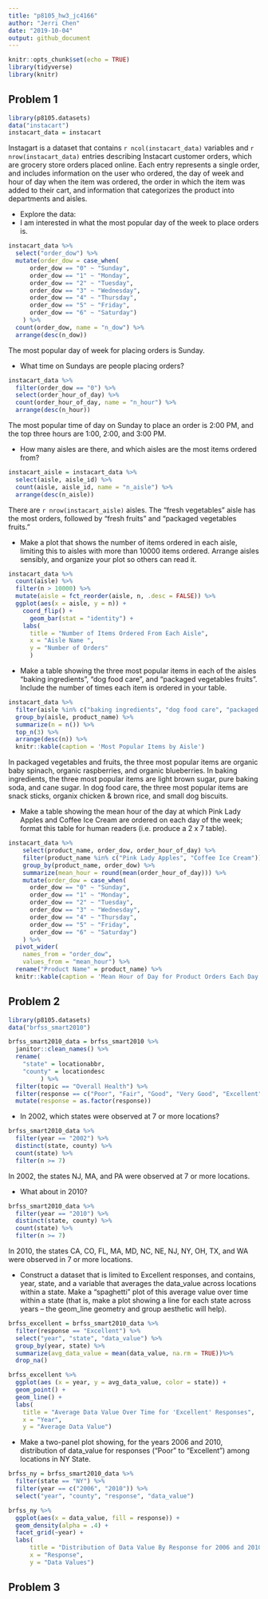 ```yaml
---
title: "p8105_hw3_jc4166"
author: "Jerri Chen"
date: "2019-10-04"
output: github_document
---
```


```r
knitr::opts_chunk$set(echo = TRUE)
library(tidyverse)
library(knitr)
```

## Problem 1
```r
library(p8105.datasets)
data("instacart")
instacart_data = instacart
```
Instagart is a dataset that contains `r ncol(instacart_data)` variables and `r nrow(instacart_data)` entries describing Instacart customer orders, which are grocery store orders placed online. Each entry represents a single order, and includes information on the user who ordered, the day of week and hour of day when the item was ordered, the order in which the item was added to their cart, and information that categorizes the product into departments and aisles.

- Explore the data:
- I am interested in what the most popular day of the week to place orders is.
```r
instacart_data %>% 
  select("order_dow") %>% 
  mutate(order_dow = case_when(
      order_dow == "0" ~ "Sunday",
      order_dow == "1" ~ "Monday",
      order_dow == "2" ~ "Tuesday",
      order_dow == "3" ~ "Wednesday",
      order_dow == "4" ~ "Thursday",
      order_dow == "5" ~ "Friday",
      order_dow == "6" ~ "Saturday")
    ) %>% 
  count(order_dow, name = "n_dow") %>% 
  arrange(desc(n_dow))
```
The most popular day of week for placing orders is Sunday.

- What time on Sundays are people placing orders?
```r
instacart_data %>% 
  filter(order_dow == "0") %>% 
  select(order_hour_of_day) %>% 
  count(order_hour_of_day, name = "n_hour") %>% 
  arrange(desc(n_hour))
```
The most popular time of day on Sunday to place an order is 2:00 PM, and the top three hours are 1:00, 2:00, and 3:00 PM.

- How many aisles are there, and which aisles are the most items ordered from?
```r
instacart_aisle = instacart_data %>%
  select(aisle, aisle_id) %>% 
  count(aisle, aisle_id, name = "n_aisle") %>% 
  arrange(desc(n_aisle))
```
There are `r nrow(instacart_aisle)` aisles. The "fresh vegetables" aisle has the most orders, followed by "fresh fruits" and "packaged vegetables fruits."

- Make a plot that shows the number of items ordered in each aisle, limiting this to aisles with more than 10000 items ordered. Arrange aisles sensibly, and organize your plot so others can read it.

```r
instacart_data %>% 
  count(aisle) %>% 
  filter(n > 10000) %>% 
  mutate(aisle = fct_reorder(aisle, n, .desc = FALSE)) %>% 
  ggplot(aes(x = aisle, y = n)) + 
    coord_flip() + 
	  geom_bar(stat = "identity") + 
    labs(
      title = "Number of Items Ordered From Each Aisle", 
      x = "Aisle Name ", 
      y = "Number of Orders"
      )
```

- Make a table showing the three most popular items in each of the aisles “baking ingredients”, “dog food care”, and “packaged vegetables fruits”. Include the number of times each item is ordered in your table.
```r
instacart_data %>% 
  filter(aisle %in% c("baking ingredients", "dog food care", "packaged vegetables fruits")) %>% 
  group_by(aisle, product_name) %>% 
  summarize(n = n()) %>% 
  top_n(3) %>% 
  arrange(desc(n)) %>% 
  knitr::kable(caption = 'Most Popular Items by Aisle')
```

In packaged vegetables and fruits, the three most popular items are organic baby spinach, organic raspberries, and organic blueberries. In baking ingredients, the three most popular items are light brown sugar, pure baking soda, and cane sugar. In dog food care, the three most popular items are snack sticks, organix chicken & brown rice, and small dog biscuits.

- Make a table showing the mean hour of the day at which Pink Lady Apples and Coffee Ice Cream are ordered on each day of the week; format this table for human readers (i.e. produce a 2 x 7 table).
```r
instacart_data %>% 
    select(product_name, order_dow, order_hour_of_day) %>%
    filter(product_name %in% c("Pink Lady Apples", "Coffee Ice Cream")) %>%
    group_by(product_name, order_dow) %>%
    summarize(mean_hour = round(mean(order_hour_of_day))) %>%
    mutate(order_dow = case_when(
      order_dow == "0" ~ "Sunday",
      order_dow == "1" ~ "Monday",
      order_dow == "2" ~ "Tuesday",
      order_dow == "3" ~ "Wednesday",
      order_dow == "4" ~ "Thursday",
      order_dow == "5" ~ "Friday",
      order_dow == "6" ~ "Saturday")
    ) %>%
  pivot_wider(
    names_from = "order_dow",
    values_from = "mean_hour") %>%
  rename("Product Name" = product_name) %>% 
  knitr::kable(caption = 'Mean Hour of Day for Product Orders Each Day of the Week')
```

## Problem 2
```r
library(p8105.datasets)
data("brfss_smart2010")
```

```r
brfss_smart2010_data = brfss_smart2010 %>% 
  janitor::clean_names() %>% 
  rename(
    "state" = locationabbr,
    "county" = locationdesc
         ) %>% 
  filter(topic == "Overall Health") %>% 
  filter(response == c("Poor", "Fair", "Good", "Very Good", "Excellent")) %>% 
  mutate(response = as.factor(response))
```

- In 2002, which states were observed at 7 or more locations?
```r
brfss_smart2010_data %>% 
  filter(year == "2002") %>% 
  distinct(state, county) %>% 
  count(state) %>% 
  filter(n >= 7)
```
In 2002, the states NJ, MA, and PA were observed at 7 or more locations.

- What about in 2010?
```r
brfss_smart2010_data %>% 
  filter(year == "2010") %>% 
  distinct(state, county) %>% 
  count(state) %>% 
  filter(n >= 7)
```
In 2010, the states CA, CO, FL, MA, MD, NC, NE, NJ, NY, OH, TX, and WA were observed in 7 or more locations.

- Construct a dataset that is limited to Excellent responses, and contains, year, state, and a variable that averages the data_value across locations within a state. Make a “spaghetti” plot of this average value over time within a state (that is, make a plot showing a line for each state across years – the geom_line geometry and group aesthetic will help).
```r
brfss_excellent = brfss_smart2010_data %>% 
  filter(response == "Excellent") %>% 
  select("year", "state", "data_value") %>% 
  group_by(year, state) %>% 
  summarize(avg_data_value = mean(data_value, na.rm = TRUE))%>% 
  drop_na()

brfss_excellent %>% 
  ggplot(aes (x = year, y = avg_data_value, color = state)) + 
  geom_point() + 
  geom_line() + 
  labs(
    title = "Average Data Value Over Time for 'Excellent' Responses", 
    x = "Year", 
    y = "Average Data Value")
```

- Make a two-panel plot showing, for the years 2006 and 2010, distribution of data_value for responses (“Poor” to “Excellent”) among locations in NY State.
```r
brfss_ny = brfss_smart2010_data %>% 
  filter(state == "NY") %>% 
  filter(year == c("2006", "2010")) %>% 
  select("year", "county", "response", "data_value")

brfss_ny %>% 
  ggplot(aes(x = data_value, fill = response)) + 
  geom_density(alpha = .4) + 
  facet_grid(~year) +
  labs(
      title = "Distribution of Data Value By Response for 2006 and 2010",
      x = "Response",
      y = "Data Values")
```

## Problem 3

